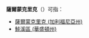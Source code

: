 {{noteTA
|G1=USState
}}
'''薩爾蒙克里克'''（{{lang-en|Salmon Creek}}）可指：

*[[薩爾蒙克里克_(加利福尼亞州)|薩爾蒙克里克 (加利福尼亞州)]]
*[[鮭溪區_(華盛頓州)|鮭溪區 (華盛頓州)]]

{{disambig|Cat=六字地名译名消歧义}}